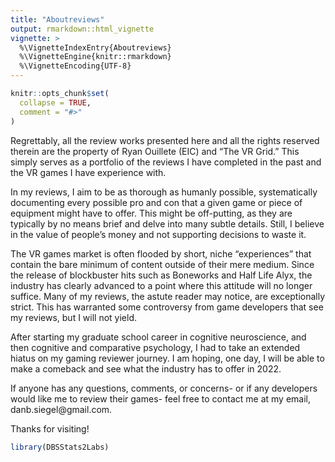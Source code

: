 ```yaml
---
title: "Aboutreviews"
output: rmarkdown::html_vignette
vignette: >
  %\VignetteIndexEntry{Aboutreviews}
  %\VignetteEngine{knitr::rmarkdown}
  %\VignetteEncoding{UTF-8}
---
```


```r
knitr::opts_chunk$set(
  collapse = TRUE,
  comment = "#>"
)
```
Regrettably, all the review works presented here and all the rights reserved therein are the property of Ryan Ouillete (EIC) and "The VR Grid." This simply serves as a portfolio of the reviews I have completed in the past and the VR games I have experience with.

In my reviews, I aim to be as thorough as humanly possible, systematically documenting every possible pro and con that a given game or piece of equipment might have to offer. This might be off-putting, as they are typically by no means brief and delve into many subtle details. Still, I believe in the value of people's money and not supporting decisions to waste it. 

The VR games market is often flooded by short, niche "experiences" that contain the bare minimum of content outside of their mere medium. Since the release of blockbuster hits such as Boneworks and Half Life Alyx, the industry has clearly advanced to a point where this attitude will no longer suffice. Many of my reviews, the astute reader may notice, are exceptionally strict. This has warranted some controversy from game developers that see my reviews, but I will not yield.

After starting my graduate school career in cognitive neuroscience, and then cognitive and comparative psychology, I had to take an extended hiatus on my gaming reviewer journey. I am hoping, one day, I will be able to make a comeback and see what the industry has to offer in 2022. 

If anyone has any questions, comments, or concerns- or if any developers would like me to review their games- feel free to contact me at my email, danb.siegel@gmail.com.

Thanks for visiting!
```r
library(DBSStats2Labs)
```
